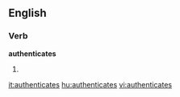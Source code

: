 
==English==

===Verb===
'''authenticates'''

# {{third-person singular of|[[authenticate]]}}

[[it:authenticates]]
[[hu:authenticates]]
[[vi:authenticates]]